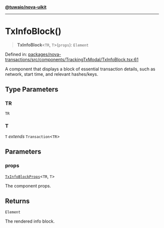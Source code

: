 [**@tuwaio/nova-uikit**](../../../README.md)

***

# TxInfoBlock()

> **TxInfoBlock**\<`TR`, `T`\>(`props`): `Element`

Defined in: [packages/nova-transactions/src/components/TrackingTxModal/TxInfoBlock.tsx:61](https://github.com/TuwaIO/nova-uikit/blob/a9a594a8665072c3f24170aaf92315d433f995a0/packages/nova-transactions/src/components/TrackingTxModal/TxInfoBlock.tsx#L61)

A component that displays a block of essential transaction details,
such as network, start time, and relevant hashes/keys.

## Type Parameters

### TR

`TR`

### T

`T` *extends* `Transaction`\<`TR`\>

## Parameters

### props

[`TxInfoBlockProps`](../type-aliases/TxInfoBlockProps.md)\<`TR`, `T`\>

The component props.

## Returns

`Element`

The rendered info block.
